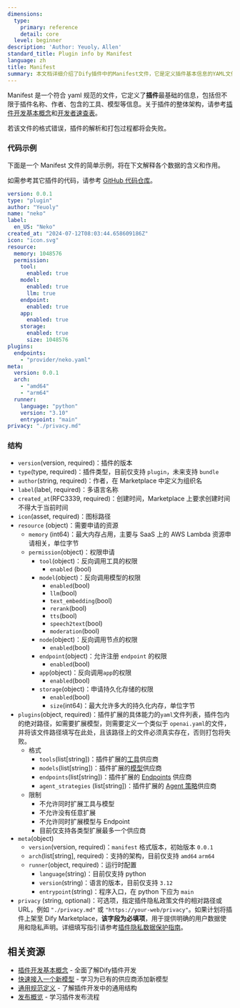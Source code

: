 ```yaml
---
dimensions:
  type:
    primary: reference
    detail: core
  level: beginner
description: 'Author: Yeuoly，Allen'
standard_title: Plugin info by Manifest
language: zh
title: Manifest
summary: 本文档详细介绍了Dify插件中的Manifest文件，它是定义插件基本信息的YAML文件。文档包含完整的代码示例和详细的结构说明，涵盖插件版本、类型、作者、名称、资源使用、权限申请、功能定义、运行时等各方面的配置信息。
---
```


Manifest 是一个符合 yaml 规范的文件，它定义了**插件**最基础的信息，包括但不限于插件名称、作者、包含的工具、模型等信息。关于插件的整体架构，请参考[插件开发基本概念](/plugin_dev_zh/0111-getting-started-dify-plugin.zh)和[开发者速查表](/plugin_dev_zh/0131-cheatsheet.zh)。

若该文件的格式错误，插件的解析和打包过程都将会失败。

### 代码示例

下面是一个 Manifest 文件的简单示例，将在下文解释各个数据的含义和作用。

如需参考其它插件的代码，请参考 [GitHub 代码仓库](https://github.com/langgenius/dify-official-plugins/blob/main/tools/google/manifest.yaml)。

```yaml
version: 0.0.1
type: "plugin"
author: "Yeuoly"
name: "neko"
label:
  en_US: "Neko"
created_at: "2024-07-12T08:03:44.658609186Z"
icon: "icon.svg"
resource:
  memory: 1048576
  permission:
    tool:
      enabled: true
    model:
      enabled: true
      llm: true
    endpoint:
      enabled: true
    app:
      enabled: true
    storage: 
      enabled: true
      size: 1048576
plugins:
  endpoints:
    - "provider/neko.yaml"
meta:
  version: 0.0.1
  arch:
    - "amd64"
    - "arm64"
  runner:
    language: "python"
    version: "3.10"
    entrypoint: "main"
privacy: "./privacy.md"
```

### 结构

* `version`(version, required)：插件的版本
* `type`(type, required)：插件类型，目前仅支持 `plugin`，未来支持 `bundle`
* `author`(string, required)：作者，在 Marketplace 中定义为组织名
* `label`(label, required)：多语言名称
* `created_at`(RFC3339, required)：创建时间，Marketplace 上要求创建时间不得大于当前时间
* `icon`(asset, required)：图标路径
* `resource` (object)：需要申请的资源
  * `memory` (int64)：最大内存占用，主要与 SaaS 上的 AWS Lambda 资源申请相关，单位字节
  * `permission`(object)：权限申请
    * `tool`(object)：反向调用工具的权限
      * `enabled` (bool)
    * `model`(object)：反向调用模型的权限
      * `enabled`(bool)
      * `llm`(bool)
      * `text_embedding`(bool)
      * `rerank`(bool)
      * `tts`(bool)
      * `speech2text`(bool)
      * `moderation`(bool)
    * `node`(object)：反向调用节点的权限
      * `enabled`(bool)
    * `endpoint`(object)：允许注册 `endpoint` 的权限
      * `enabled`(bool)
    * `app`(object)：反向调用`app`的权限
      * `enabled`(bool)
    * `storage`(object)：申请持久化存储的权限
      * `enabled`(bool)
      * `size`(int64)：最大允许多大的持久化内存，单位字节
* `plugins`(object, required)：插件扩展的具体能力的`yaml`文件列表，插件包内的绝对路径，如需要扩展模型，则需要定义一个类似于 `openai.yaml`的文件，并将该文件路径填写在此处，且该路径上的文件必须真实存在，否则打包将失败。
  * 格式
    * `tools`(list\[string])：插件扩展的[工具](/plugin_dev_zh/0222-tool-plugin.zh)供应商
    * `models`(list\[string])：插件扩展的[模型](/plugin_dev_zh/0131-model-plugin-introduction.zh)供应商
    * `endpoints`(list\[string])：插件扩展的 [Endpoints](/plugin_dev_zh/0432-endpoint.zh) 供应商
    * `agent_strategies` (list\[string])：插件扩展的 [Agent 策略](/plugin_dev_zh/9433-agent-strategy-plugin.zh)供应商
  * 限制
    * 不允许同时扩展工具与模型
    * 不允许没有任意扩展
    * 不允许同时扩展模型与 Endpoint
    * 目前仅支持各类型扩展最多一个供应商
* `meta`(object)
  * `version`(version, required)：`manifest` 格式版本，初始版本 `0.0.1`
  * `arch`(list\[string], required)：支持的架构，目前仅支持 `amd64` `arm64`
  * `runner`(object, required)：运行时配置
    * `language`(string)：目前仅支持 python
    * `version`(string)：语言的版本，目前仅支持 `3.12`
    * `entrypoint`(string)：程序入口，在 python 下应为 `main`
* `privacy` (string, optional)：可选项，指定插件隐私政策文件的相对路径或 URL，例如 `"./privacy.md"` 或 `"https://your-web/privacy"`。如果计划将插件上架至 Dify Marketplace，**该字段为必填项**，用于提供明确的用户数据使用和隐私声明。详细填写指引请参考[插件隐私数据保护指南](/plugin_dev_zh/0312-privacy-protection-guidelines.zh)。

## 相关资源

- [插件开发基本概念](/plugin_dev_zh/0111-getting-started-dify-plugin.zh) - 全面了解Dify插件开发
- [快速接入一个新模型](/plugin_dev_zh/0211-getting-started-new-model.zh) - 学习为已有的供应商添加新模型
- [通用规范定义](/plugin_dev_zh/0411-general-specifications.zh) - 了解插件开发中的通用结构
- [发布概览](/plugin_dev_zh/0321-release-overview.zh) - 学习插件发布流程
